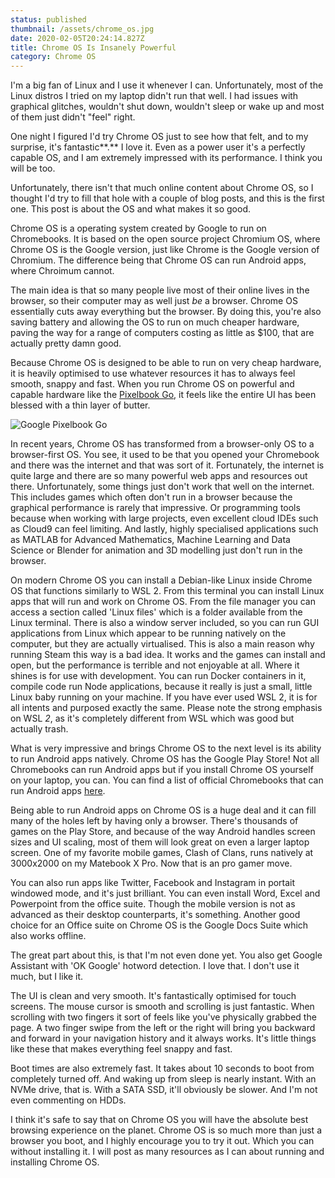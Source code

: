 ```yaml
---
status: published
thumbnail: /assets/chrome_os.jpg
date: 2020-02-05T20:24:14.827Z
title: Chrome OS Is Insanely Powerful
category: Chrome OS
---
```

I'm a big fan of Linux and I use it whenever I can. Unfortunately, most of the Linux distros I tried on my laptop didn't run that well. I had issues with graphical glitches, wouldn't shut down, wouldn't sleep or wake up and most of them just didn't "feel" right.

One night I figured I'd try Chrome OS just to see how that felt, and to my surprise, it's fantastic**.** I love it. Even as a power user it's a perfectly capable OS, and I am extremely impressed with its performance. I think you will be too.

Unfortunately, there isn't that much online content about Chrome OS, so I thought I'd try to fill that hole with a couple of blog posts, and this is the first one. This post is about the OS and what makes it so good.

Chrome OS is a operating system created by Google to run on Chromebooks. It is based on the open source project Chromium OS, where Chrome OS is the Google version, just like Chrome is the Google version of Chromium. The difference being that Chrome OS can run Android apps, where Chroimum cannot.

The main idea is that so many people live most of their online lives in the browser, so their computer may as well just *be* a browser. Chrome OS essentially cuts away everything but the browser. By doing this, you're also saving battery and allowing the OS to run on much cheaper hardware, paving the way for a range of computers costing as little as $100, that are actually pretty damn good.

Because Chrome OS is designed to be able to run on very cheap hardware, it is heavily optimised to use whatever resources it has to always feel smooth, snappy and fast. When you run Chrome OS on powerful and capable hardware like the [Pixelbook Go](https://store.google.com/gb/product/pixelbook_go), it feels like the entire UI has been blessed with a thin layer of butter.

![](/assets/unnamed.jpg "Google Pixelbook Go")

In recent years, Chrome OS has transformed from a browser-only OS to a browser-first OS. You see, it used to be that you opened your Chromebook and there was the internet and that was sort of it. Fortunately, the internet is quite large and there are so many powerful web apps and resources out there. Unfortunately, some things just don't work that well on the internet. This includes games which often don't run in a browser because the graphical performance is rarely that impressive. Or programming tools because when working with large projects, even excellent cloud IDEs such as Cloud9 can feel limiting. And lastly, highly specialised applications such as MATLAB for Advanced Mathematics, Machine Learning and Data Science or Blender for animation and 3D modelling just don't run in the browser.

On modern Chrome OS you can install a Debian-like Linux inside Chrome OS that functions similarly to WSL 2. From this terminal you can install Linux apps that will run and work on Chrome OS. From the file manager you can access a section called 'Linux files' which is a folder available from the Linux terminal. There is also a window server included, so you can run GUI applications from Linux which appear to be running natively on the computer, but they are actually virtualised. This is also a main reason why running Steam this way is a bad idea. It works and the games can install and open, but the performance is terrible and not enjoyable at all. Where it shines is for use with development. You can run Docker containers in it, compile code run Node applications, because it really is just a small, little Linux baby running on your machine. If you have ever used WSL 2, it is for all intents and purposed exactly the same. Please note the strong emphasis on WSL *2*, as it's completely different from WSL which was good but actually trash.

What is very impressive and brings Chrome OS to the next level is its ability to run Android apps natively. Chrome OS has the Google Play Store! Not all Chromebooks can run Android apps but if you install Chrome OS yourself on your laptop, you can. You can find a list of official Chromebooks that can run Android apps [here](https://sites.google.com/a/chromium.org/dev/chromium-os/chrome-os-systems-supporting-android-apps).

Being able to run Android apps on Chrome OS is a huge deal and it can fill many of the holes left by having only a browser. There's thousands of games on the Play Store, and because of the way Android handles screen sizes and UI scaling, most of them will look great on even a larger laptop screen. One of my favorite mobile games, Clash of Clans, runs natively at 3000x2000 on my Matebook X Pro. Now that is an pro gamer move.

You can also run apps like Twitter, Facebook and Instagram in portait windowed mode, and it's just brilliant. You can even install Word, Excel and Powerpoint from the office suite. Though the mobile version is not as advanced as their desktop counterparts, it's something. Another good choice for an Office suite on Chrome OS is the Google Docs Suite which also works offline. 

The great part about this, is that I'm not even done yet. You also get Google Assistant with 'OK Google' hotword detection. I love that. I don't use it much, but I like it.

The UI is clean and very smooth. It's fantastically optimised for touch screens. The mouse cursor is smooth and scrolling is just fantastic. When scrolling with two fingers it sort of feels like you've physically grabbed the page. A two finger swipe from the left or the right will bring you backward and forward in your navigation history and it always works. It's little things like these that makes everything feel snappy and fast.

Boot times are also extremely fast. It takes about 10 seconds to boot from completely turned off. And waking up from sleep is nearly instant. With an NVMe drive, that is. With a SATA SSD, it'll obviously be slower. And I'm not even commenting on HDDs.

I think it's safe to say that on Chrome OS you will have the absolute best browsing experience on the planet. Chrome OS is so much more than just a browser you boot, and I highly encourage you to try it out. Which you can without installing it. I will post as many resources as I can about running and installing Chrome OS.
